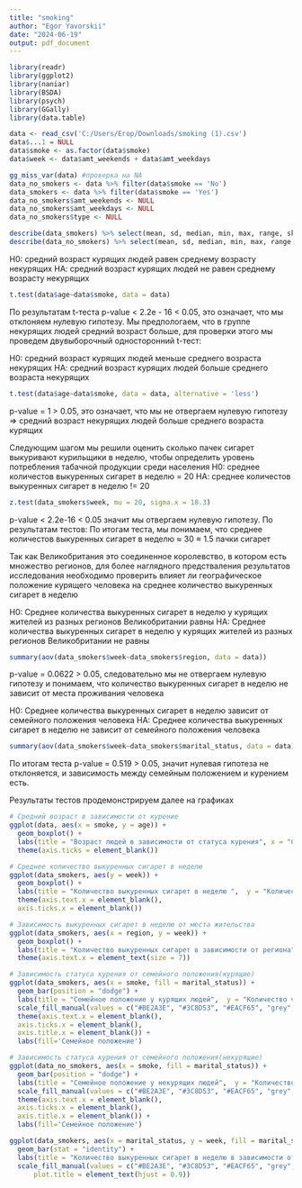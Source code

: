 ---
title: "smoking"
author: "Egor Yavorskii"
date: "2024-06-19"
output: pdf_document
---

```{r}
library(readr)
library(ggplot2)
library(naniar)
library(BSDA)
library(psych)
library(GGally)
library(data.table)
```


```{r}
data <- read_csv('C:/Users/Егор/Downloads/smoking (1).csv')
data$...1 = NULL
data$smoke <- as.factor(data$smoke)
data$week <- data$amt_weekends + data$amt_weekdays
```


```{r}
gg_miss_var(data) #проверка на NA
data_no_smokers <- data %>% filter(data$smoke == 'No')
data_smokers <- data %>% filter(data$smoke == 'Yes')
data_no_smokers$amt_weekends <- NULL
data_no_smokers$amt_weekdays <- NULL
data_no_smokers$type <- NULL
```


```{r}
describe(data_smokers) %>% select(mean, sd, median, min, max, range, skew, kurtosis)
describe(data_no_smokers) %>% select(mean, sd, median, min, max, range, skew, kurtosis)
```

H0: средний возраст курящих людей равен среднему возрасту некурящих
НА: средний возраст курящих людей не равен среднему возрасту некурящих
```{r}
t.test(data$age~data$smoke, data = data)
```
По результатам t-теста p-value < 2.2e - 16 < 0.05, это означает, что мы отклоняем нулевую 
гипотезу. Мы предпологаем, что в группе некурящих людей средний возраст больше, для проверки этого мы проведем двувыборочный односторонний t-тест:


H0: средний возраст курящих людей меньше среднего возраста некурящих
НА: средний возраст курящих людей больше среднего возраста некурящих
```{r}
t.test(data$age~data$smoke, data = data, alternative = 'less')
```
p-value = 1 > 0.05, это означает, что мы не отвергаем нулевую гипотезу => средний возраст некурящих людей больше среднего возраста курящих


Следующим шагом мы решили оценить сколько пачек сигарет выкуривают курильщики в неделю, чтобы определить уровень потребления табачной продукции среди населения
H0: среднее количестов выкуренных сигарет в неделю = 20
HА: среднее количестов выкуренных сигарет в неделю != 20
```{r}
z.test(data_smokers$week, mu = 20, sigma.x = 18.3)
```
p-value < 2.2e-16 < 0.05 значит мы отвергаем нулевую гипотезу. 
По результатам тестов:
По итогам теста, мы понимаем, что среднее количестов выкуренных сигарет в неделю ≈ 30 ≈ 1.5 пачки сигарет


Так как Великобритания это соединенное королевство, в котором есть множество регионов, для более наглядного предстваления результатов исследования необходимо проверить влияет ли географическое положение курящего человека на среднее количество выкуренных сигарет в неделю

Н0: Среднее количества выкуренных сигарет в неделю у курящих жителей из разных регионов Великобритании равны
НА: Среднее количества выкуренных сигарет в неделю у курящих жителей из разных регионов Великобритании не равны
```{r}
summary(aov(data_smokers$week~data_smokers$region, data = data))
```
p-value = 0.0622 > 0.05, следовательно мы не отвергаем нулевую гипотезу и понимаем, что количество выкуренных сигарет в неделю не зависит от места проживания человека

Н0: Среднее количества выкуренных сигарет в неделю зависит от семейного положения человека
НА: Среднее количества выкуренных сигарет в неделю не зависит от семейного положения человека
```{r}
summary(aov(data_smokers$week~data_smokers$marital_status, data = data))
```
По итогам теста p-value = 0.519 > 0.05, значит нулевая гипотеза не отклоняется, и зависимость между семейным положением и курением есть.

Результаты тестов продемонстрируем далее на графиках

```{r}
# Средний возраст в зависимости от курение
ggplot(data, aes(x = smoke, y = age)) +
  geom_boxplot() +
  labs(title = "Возраст людей в зависимости от статуса курения", x = "Статус курения", y = "Возраст") +
  theme(axis.ticks = element_blank())
```

```{r}
# Среднее количество выкуренных сигарет в неделю
ggplot(data_smokers, aes(y = week)) +
  geom_boxplot() +
  labs(title = "Количество выкуренных сигарет в неделю ",  y = "Количество сигарет")+
  theme(axis.text.x = element_blank(),
  axis.ticks.x = element_blank())
```

```{r}
# Зависимость выкуренных сигарет в неделю от места жительства
ggplot(data_smokers, aes(x = region, y = week)) +
  geom_boxplot() +
  labs(title = "Количество выкуренных сигарет в зависимости от региона", x = "Регион проживания", y = "Количество выкуренных сигарет")+
  theme(axis.text.x = element_text(size = 7))
```

```{r}
# Зависимость статуса курения от семейного положения(курящие)
ggplot(data_smokers, aes(x = smoke, fill = marital_status)) +
  geom_bar(position = "dodge") +
  labs(title = "Семейное положение у курящих людей",  y = "Количество человек") +
  scale_fill_manual(values = c("#BE2A3E", "#3C8D53", "#EACF65", "grey","pink"))+
  theme(axis.text.x = element_blank(),
  axis.ticks.x = element_blank(),
  axis.title.x = element_blank()) + 
  labs(fill='Семейное положение')
```

```{r}
# Зависимость статуса курения от семейного положения(некурящие)
ggplot(data_no_smokers, aes(x = smoke, fill = marital_status)) +
  geom_bar(position = "dodge") +
  labs(title = "Семейное положение у некурящих людей",  y = "Количество человек")+
  scale_fill_manual(values = c("#BE2A3E", "#3C8D53", "#EACF65", "grey","pink"))+
  theme(axis.text.x = element_blank(),
  axis.ticks.x = element_blank(),
  axis.title.x = element_blank()) + 
  labs(fill='Семейное положение')
```


```{r}
ggplot(data_smokers, aes(x = marital_status, y = week, fill = marital_status)) +
  geom_bar(stat = "identity") +
  labs(title = "Количество выкуренных сигарет в неделю в зависимости от семейного положения", x = "Семейное положение", y = "Количество сигарет в неделю") +
  scale_fill_manual(values = c("#BE2A3E", "#3C8D53", "#EACF65", "grey","pink")) +      theme(legend.position="none",
      plot.title = element_text(hjust = 0.9))
```


